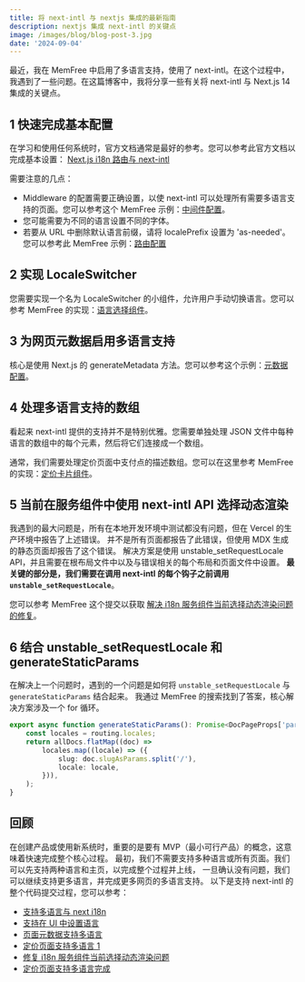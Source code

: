 ```yaml
---
title: 将 next‑intl 与 nextjs 集成的最新指南
description: nextjs 集成 next‑intl 的关键点
image: /images/blog/blog-post-3.jpg
date: '2024-09-04'
---
```


最近，我在 MemFree 中启用了多语言支持，使用了 next-intl。在这个过程中，我遇到了一些问题。在这篇博客中，我将分享一些有关将 next-intl 与 Next.js 14 集成的关键点。

## 1 快速完成基本配置

在学习和使用任何系统时，官方文档通常是最好的参考。您可以参考此官方文档以完成基本设置：
[Next.js i18n 路由与 next-intl](https://next-intl-docs.vercel.app/docs/getting-started/app-router/with-i18n-routing)

需要注意的几点：

-   Middleware 的配置需要正确设置，以使 next-intl 可以处理所有需要多语言支持的页面。您可以参考这个 MemFree 示例：[中间件配置](https://github.com/memfreeme/memfree/blob/main/frontend/middleware.ts)。
-   您可能需要为不同的语言设置不同的字体。
-   若要从 URL 中删除默认语言前缀，请将 localePrefix 设置为 'as-needed'。您可以参考此 MemFree 示例：[路由配置](https://github.com/memfreeme/memfree/blob/main/frontend/i18n/routing.ts)

## 2 实现 LocaleSwitcher

您需要实现一个名为 LocaleSwitcher 的小组件，允许用户手动切换语言。您可以参考 MemFree 的实现：[语言选择组件](https://github.com/memfreeme/memfree/blob/main/frontend/components/locale-selection.tsx)。

## 3 为网页元数据启用多语言支持

核心是使用 Next.js 的 generateMetadata 方法。您可以参考这个示例：[元数据配置](https://github.com/memfreeme/memfree/blob/main/frontend/app/%5Blocale%5D/layout.tsx#L24)。

## 4 处理多语言支持的数组

看起来 next-intl 提供的支持并不是特别优雅。您需要单独处理 JSON 文件中每种语言的数组中的每个元素，然后将它们连接成一个数组。

通常，我们需要处理定价页面中支付点的描述数组。您可以在这里参考 MemFree 的实现：[定价卡片组件](https://github.com/memfreeme/memfree/blob/main/frontend/components/pricing-cards.tsx)。

## 5 当前在服务组件中使用 next-intl API 选择动态渲染

我遇到的最大问题是，所有在本地开发环境中测试都没有问题，但在 Vercel 的生产环境中报告了上述错误。
并不是所有页面都报告了此错误，但使用 MDX 生成的静态页面却报告了这个错误。
解决方案是使用 unstable_setRequestLocale API，并且需要在根布局文件中以及与错误相关的每个布局和页面文件中设置。
**最关键的部分是，我们需要在调用 next-intl 的每个钩子之前调用 `unstable_setRequestLocale`**。

您可以参考 MemFree 这个提交以获取 [解决 i18n 服务组件当前选择动态渲染问题的修复](https://github.com/memfreeme/memfree/commit/1e75a74eabee7a5085cc30bd27e4e6c3c6b90bbc)。

## 6 结合 unstable_setRequestLocale 和 generateStaticParams

在解决上一个问题时，遇到的一个问题是如何将 `unstable_setRequestLocale` 与 `generateStaticParams` 结合起来。
我通过 MemFree 的搜索找到了答案，核心解决方案涉及一个 for 循环。

```ts
export async function generateStaticParams(): Promise<DocPageProps['params'][]> {
    const locales = routing.locales;
    return allDocs.flatMap((doc) =>
        locales.map((locale) => ({
            slug: doc.slugAsParams.split('/'),
            locale: locale,
        })),
    );
}
```

## 回顾

在创建产品或使用新系统时，重要的是要有 MVP（最小可行产品）的概念，这意味着快速完成整个核心过程。
最初，我们不需要支持多种语言或所有页面。我们可以先支持两种语言和主页，以完成整个过程并上线，
一旦确认没有问题，我们可以继续支持更多语言，并完成更多网页的多语言支持。
以下是支持 next-intl 的整个代码提交过程，您可以参考：

-   [支持多语言与 next i18n](https://github.com/memfreeme/memfree/commit/18b18b02c08fa7c3e78a665d7512a4554d00109c)
-   [支持在 UI 中设置语言](https://github.com/memfreeme/memfree/commit/72b12949d64a00be11d9ca8165e2f10a98cc96a4)
-   [页面元数据支持多语言](https://github.com/memfreeme/memfree/commit/e33c291478a25d42686e479adcdcdf2d4b3eba6d)
-   [定价页面支持多语言 1](https://github.com/memfreeme/memfree/commit/56bde020f8da62996a0c522a257a2bf32d5fafdd)
-   [修复 i18n 服务组件当前选择动态渲染问题](https://github.com/memfreeme/memfree/commit/1e75a74eabee7a5085cc30bd27e4e6c3c6b90bbc)
-   [定价页面支持多语言完成](https://github.com/memfreeme/memfree/commit/bb289cb7d28cd0e7e6e5bb2157392be708a6d64e)
